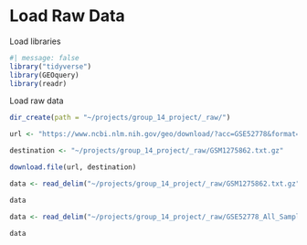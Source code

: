 # Load Raw Data

Load libraries

```r
#| message: false
library("tidyverse")
library(GEOquery)
library(readr)
```

Load raw data

```r
dir_create(path = "~/projects/group_14_project/_raw/")

url <- "https://www.ncbi.nlm.nih.gov/geo/download/?acc=GSE52778&format=file&file=GSE52778%5FAll%5FSample%5FFPKM%5FMatrix%2Etxt%2Egz"

destination <- "~/projects/group_14_project/_raw/GSM1275862.txt.gz"

download.file(url, destination)
```

```r
data <- read_delim("~/projects/group_14_project/_raw/GSM1275862.txt.gz",show_col_types = FALSE)
```

```r
data
```

```r
data <- read_delim("~/projects/group_14_project/_raw/GSE52778_All_Sample_FPKM_Matrix.txt",delim = " ",show_col_types = FALSE)
```

```r
data
```
